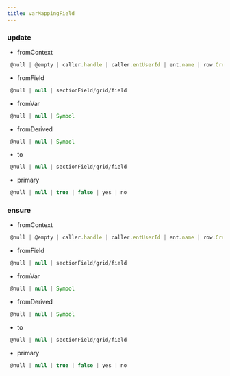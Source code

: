```yaml
---
title: varMappingField
---
```


### update

- fromContext
```js 
 @null | @empty | caller.handle | caller.entUserId | ent.name | row.CreatedBy | ...
```
- fromField
```js 
 @null | null | sectionField/grid/field
```
- fromVar
```js 
 @null | null | Symbol
```
- fromDerived
```js 
 @null | null | Symbol
```
- to
```js 
 @null | null | sectionField/grid/field
```
- primary
```js 
 @null | null | true | false | yes | no
```

### ensure

- fromContext
```js 
 @null | @empty | caller.handle | caller.entUserId | ent.name | row.CreatedBy | ...
```
- fromField
```js 
 @null | null | sectionField/grid/field
```
- fromVar
```js 
 @null | null | Symbol
```
- fromDerived
```js 
 @null | null | Symbol
```
- to
```js 
 @null | null | sectionField/grid/field
```
- primary
```js 
 @null | null | true | false | yes | no
```

